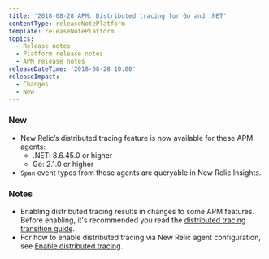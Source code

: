 ```yaml
---
title: '2018-08-28 APM: Distributed tracing for Go and .NET'
contentType: releaseNotePlatform
template: releaseNotePlatform
topics:
  - Release notes
  - Platform release notes
  - APM release notes
releaseDateTime: '2018-08-28 10:00'
releaseImpact:
  - Changes
  - New
---
```


### New

* New Relic’s distributed tracing feature is now available for these APM agents:
  * .NET: 8.6.45.0 or higher
  * Go: 2.1.0 or higher
* `Span` event types from these agents are queryable in New Relic Insights.

### Notes

* Enabling distributed tracing results in changes to some APM features. Before enabling, it's recommended you read the [distributed tracing transition guide](/docs/transition-guide-distributed-tracing#rollout).
* For how to enable distributed tracing via New Relic agent configuration, see [Enable distributed tracing](/docs/enable-distributed-tracing).
